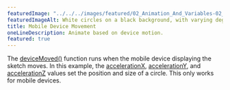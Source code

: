 ---
featuredImage: "../../../images/featured/02_Animation_And_Variables-02_Mobile_Device_Movement-thumbnail.jpg"
featuredImageAlt: White circles on a black background, with varying degrees of transparency.
title: Mobile Device Movement
oneLineDescription: Animate based on device motion.
featured: true
---

The <a href="/reference/p5/deviceMoved" target="_blank">deviceMoved()</a>
function runs when the mobile device displaying the sketch moves.
In this example, the
<a href="/reference/p5/accelerationX" target="_blank">accelerationX</a>,
<a href="/reference/p5/accelerationY" target="_blank">accelerationY</a>,
and <a href="/reference/p5/accelerationZ" target="_blank">accelerationZ</a>
values set the position and size of a circle.
This only works for mobile devices.